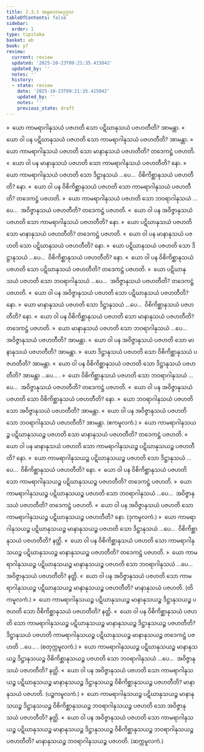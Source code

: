 ```yaml
---
title: 2.3.1 အနုလောမပုဂ္ဂလ
tableOfContents: false
sidebar:
  order: 1
type: tipitaka
basket: ab
book: y7
review:
  current: review
  updated: '2025-10-23T09:21:35.415042'
  updated_by: ''
  notes: ''
  history:
  - state: review
    date: '2025-10-23T09:21:35.415042'
    updated_by: ''
    notes: ''
    previous_state: draft
---
```



<ReviewStatus review={frontmatter.review} showDetails={true} />

<HypothesisAnnotation frontmatter={frontmatter} />

<DynamicBreadcrumb />

<Division number="132" book="y7" e="ch" v="34" p="148">

<Paragraph number="906" book="y7">
»  ယော ကာမရာဂါနုသယံ ပဇဟတိ သော ပဋိဃာနုသယံ ပဇဟတီတိ? အာမန္တာ.
</Paragraph>

<Paragraph number="907" book="y7">
«  ယော ဝါ ပန ပဋိဃာနုသယံ ပဇဟတိ သော ကာမရာဂါနုသယံ ပဇဟတီတိ? အာမန္တာ.
</Paragraph>

<Paragraph number="908" book="y7">
»  ယော ကာမရာဂါနုသယံ ပဇဟတိ သော မာနာနုသယံ ပဇဟတီတိ?
</Paragraph>

<Paragraph number="909" book="y7">
တဒေကဋ္ဌံ ပဇဟတိ.
</Paragraph>

<Paragraph number="910" book="y7">
«  ယော ဝါ ပန မာနာနုသယံ ပဇဟတိ သော ကာမရာဂါနုသယံ ပဇဟတီတိ? နော.
</Paragraph>

<Paragraph number="911" book="y7">
»  ယော ကာမရာဂါနုသယံ ပဇဟတိ သော ဒိဋ္ဌာနုသယံ …ပေ…  ဝိစိကိစ္ဆာနုသယံ ပဇဟတီတိ? နော.
</Paragraph>

<Paragraph number="912" book="y7">
«  ယော ဝါ ပန ဝိစိကိစ္ဆာနုသယံ ပဇဟတိ သော ကာမရာဂါနုသယံ ပဇဟတီတိ?
</Paragraph>

<Paragraph number="913" book="y7">
တဒေကဋ္ဌံ ပဇဟတိ.
</Paragraph>

<Paragraph number="914" book="y7">
»  ယော ကာမရာဂါနုသယံ ပဇဟတိ သော ဘဝရာဂါနုသယံ …ပေ…  အဝိဇ္ဇာနုသယံ ပဇဟတီတိ?
</Paragraph>

<Paragraph number="915" book="y7">
တဒေကဋ္ဌံ ပဇဟတိ.
</Paragraph>

<Paragraph number="916" book="y7">
«  ယော ဝါ ပန အဝိဇ္ဇာနုသယံ ပဇဟတိ သော ကာမရာဂါနုသယံ ပဇဟတီတိ? နော.
</Paragraph>

</Division>
<Division number="133" book="y7" e="ch" v="34" p="148">

<Paragraph number="917" book="y7">
»  ယော ပဋိဃာနုသယံ ပဇဟတိ သော မာနာနုသယံ ပဇဟတီတိ?
</Paragraph>

<Paragraph number="918" book="y7">
တဒေကဋ္ဌံ ပဇဟတိ.
</Paragraph>

<Paragraph number="919" book="y7">
«  ယော ဝါ ပန မာနာနုသယံ ပဇဟတိ သော ပဋိဃာနုသယံ ပဇဟတီတိ? နော.
</Paragraph>

<Paragraph number="920" book="y7">
»  ယော ပဋိဃာနုသယံ ပဇဟတိ သော ဒိဋ္ဌာနုသယံ …ပေ…  ဝိစိကိစ္ဆာနုသယံ ပဇဟတီတိ? နော.
</Paragraph>

<Paragraph number="921" book="y7">
«  ယော ဝါ ပန ဝိစိကိစ္ဆာနုသယံ ပဇဟတိ သော ပဋိဃာနုသယံ ပဇဟတီတိ?
</Paragraph>

<Paragraph number="922" book="y7">
တဒေကဋ္ဌံ ပဇဟတိ.
</Paragraph>

<Paragraph number="923" book="y7">
»  ယော ပဋိဃာနုသယံ ပဇဟတိ သော ဘဝရာဂါနုသယံ …ပေ…  အဝိဇ္ဇာနုသယံ ပဇဟတီတိ?
</Paragraph>

<Paragraph number="924" book="y7">
တဒေကဋ္ဌံ ပဇဟတိ.
</Paragraph>

<Paragraph number="925" book="y7">
«  ယော ဝါ ပန အဝိဇ္ဇာနုသယံ ပဇဟတိ သော ပဋိဃာနုသယံ ပဇဟတီတိ? နော.
</Paragraph>

</Division>
<Division number="134" book="y7" e="ch" v="34" p="149">

<Paragraph number="926" book="y7">
»  ယော မာနာနုသယံ ပဇဟတိ သော ဒိဋ္ဌာနုသယံ …ပေ…  ဝိစိကိစ္ဆာနုသယံ ပဇဟတီတိ? နော.
</Paragraph>

<Paragraph number="927" book="y7">
«  ယော ဝါ ပန ဝိစိကိစ္ဆာနုသယံ ပဇဟတိ သော မာနာနုသယံ ပဇဟတီတိ?
</Paragraph>

<Paragraph number="928" book="y7">
တဒေကဋ္ဌံ ပဇဟတိ.
</Paragraph>

<Paragraph number="929" book="y7">
»  ယော မာနာနုသယံ ပဇဟတိ သော ဘဝရာဂါနုသယံ …ပေ…  အဝိဇ္ဇာနုသယံ ပဇဟတီတိ? အာမန္တာ.
</Paragraph>

<Paragraph number="930" book="y7">
«  ယော ဝါ ပန အဝိဇ္ဇာနုသယံ ပဇဟတိ သော မာနာနုသယံ ပဇဟတီတိ? အာမန္တာ.
</Paragraph>

</Division>
<Division number="135" book="y7" e="ch" v="34" p="149">

<Paragraph number="931" book="y7">
»  ယော ဒိဋ္ဌာနုသယံ ပဇဟတိ သော ဝိစိကိစ္ဆာနုသယံ ပဇဟတီတိ? အာမန္တာ.
</Paragraph>

<Paragraph number="932" book="y7">
«  ယော ဝါ ပန ဝိစိကိစ္ဆာနုသယံ ပဇဟတိ သော ဒိဋ္ဌာနုသယံ ပဇဟတီတိ? အာမန္တာ …ပေ… .
</Paragraph>

</Division>
<Division number="136" book="y7" e="ch" v="34" p="149">

<Paragraph number="933" book="y7">
»  ယော ဝိစိကိစ္ဆာနုသယံ ပဇဟတိ သော ဘဝရာဂါနုသယံ …ပေ…  အဝိဇ္ဇာနုသယံ ပဇဟတီတိ?
</Paragraph>

<Paragraph number="934" book="y7">
တဒေကဋ္ဌံ ပဇဟတိ.
</Paragraph>

<Paragraph number="935" book="y7">
«  ယော ဝါ ပန အဝိဇ္ဇာနုသယံ ပဇဟတိ သော ဝိစိကိစ္ဆာနုသယံ ပဇဟတီတိ? နော.
</Paragraph>

</Division>
<Division number="137" book="y7" e="ch" v="34" p="149">

<Paragraph number="936" book="y7">
»  ယော ဘဝရာဂါနုသယံ ပဇဟတိ သော အဝိဇ္ဇာနုသယံ ပဇဟတီတိ? အာမန္တာ.
</Paragraph>

<Paragraph number="937" book="y7">
«  ယော ဝါ ပန အဝိဇ္ဇာနုသယံ ပဇဟတိ သော ဘဝရာဂါနုသယံ ပဇဟတီတိ? အာမန္တာ. (ဧကမူလကံ.)
</Paragraph>

</Division>
<Division number="138" book="y7" e="ch" v="34" p="149">

<Paragraph number="938" book="y7">
»  ယော ကာမရာဂါနုသယဉ္စ ပဋိဃာနုသယဉ္စ ပဇဟတိ သော မာနာနုသယံ ပဇဟတီတိ?
</Paragraph>

<Paragraph number="939" book="y7">
တဒေကဋ္ဌံ ပဇဟတိ.
</Paragraph>

<Paragraph number="940" book="y7">
«  ယော ဝါ ပန မာနာနုသယံ ပဇဟတိ သော ကာမရာဂါနုသယဉ္စ ပဋိဃာနုသယဉ္စ ပဇဟတီတိ? နော.
</Paragraph>

<Paragraph number="941" book="y7">
»  ယော ကာမရာဂါနုသယဉ္စ ပဋိဃာနုသယဉ္စ ပဇဟတိ သော ဒိဋ္ဌာနုသယံ …ပေ…  ဝိစိကိစ္ဆာနုသယံ ပဇဟတီတိ? နော.
</Paragraph>

<Paragraph number="942" book="y7">
«  ယော ဝါ ပန ဝိစိကိစ္ဆာနုသယံ ပဇဟတိ သော ကာမရာဂါနုသယဉ္စ ပဋိဃာနုသယဉ္စ ပဇဟတီတိ?
</Paragraph>

<Paragraph number="943" book="y7">
တဒေကဋ္ဌံ ပဇဟတိ.
</Paragraph>

<Paragraph number="944" book="y7">
»  ယော ကာမရာဂါနုသယဉ္စ ပဋိဃာနုသယဉ္စ ပဇဟတိ သော ဘဝရာဂါနုသယံ …ပေ…  အဝိဇ္ဇာနုသယံ ပဇဟတီတိ?
</Paragraph>

<Paragraph number="945" book="y7">
တဒေကဋ္ဌံ ပဇဟတိ.
</Paragraph>

<Paragraph number="946" book="y7">
«  ယော ဝါ ပန အဝိဇ္ဇာနုသယံ ပဇဟတိ သော ကာမရာဂါနုသယဉ္စ ပဋိဃာနုသယဉ္စ ပဇဟတီတိ? နော. (ဒုကမူလကံ.)
</Paragraph>

</Division>
<Division number="139" book="y7" e="ch" v="34" p="150">

<Paragraph number="947" book="y7">
»  ယော ကာမရာဂါနုသယဉ္စ ပဋိဃာနုသယဉ္စ မာနာနုသယဉ္စ ပဇဟတိ သော ဒိဋ္ဌာနုသယံ …ပေ…  ဝိစိကိစ္ဆာနုသယံ ပဇဟတီတိ? နတ္ထိ.
</Paragraph>

<Paragraph number="948" book="y7">
«  ယော ဝါ ပန ဝိစိကိစ္ဆာနုသယံ ပဇဟတိ သော ကာမရာဂါနုသယဉ္စ ပဋိဃာနုသယဉ္စ မာနာနုသယဉ္စ ပဇဟတီတိ?
</Paragraph>

<Paragraph number="949" book="y7">
တဒေကဋ္ဌံ ပဇဟတိ.
</Paragraph>

<Paragraph number="950" book="y7">
»  ယော ကာမရာဂါနုသယဉ္စ ပဋိဃာနုသယဉ္စ မာနာနုသယဉ္စ ပဇဟတိ သော ဘဝရာဂါနုသယံ …ပေ…  အဝိဇ္ဇာနုသယံ ပဇဟတီတိ? နတ္ထိ.
</Paragraph>

<Paragraph number="951" book="y7">
«  ယော ဝါ ပန အဝိဇ္ဇာနုသယံ ပဇဟတိ သော ကာမရာဂါနုသယဉ္စ ပဋိဃာနုသယဉ္စ မာနာနုသယဉ္စ ပဇဟတီတိ?
</Paragraph>

<Paragraph number="952" book="y7">
မာနာနုသယံ ပဇဟတိ. (တိကမူလကံ.)
</Paragraph>

</Division>
<Division number="140" book="y7" e="ch" v="34" p="150">

<Paragraph number="953" book="y7">
»  ယော ကာမရာဂါနုသယဉ္စ ပဋိဃာနုသယဉ္စ မာနာနုသယဉ္စ ဒိဋ္ဌာနုသယဉ္စ ပဇဟတိ သော ဝိစိကိစ္ဆာနုသယံ ပဇဟတီတိ? နတ္ထိ.
</Paragraph>

<Paragraph number="954" book="y7">
«  ယော ဝါ ပန ဝိစိကိစ္ဆာနုသယံ ပဇဟတိ သော ကာမရာဂါနုသယဉ္စ ပဋိဃာနုသယဉ္စ မာနာနုသယဉ္စ ဒိဋ္ဌာနုသယဉ္စ ပဇဟတီတိ?
</Paragraph>

<Paragraph number="955" book="y7">
ဒိဋ္ဌာနုသယံ ပဇဟတိ ကာမရာဂါနုသယဉ္စ ပဋိဃာနုသယဉ္စ မာနာနုသယဉ္စ တဒေကဋ္ဌံ ပဇဟတိ …ပေ… . (စတုက္ကမူလကံ.)
</Paragraph>

</Division>
<Division number="141" book="y7" e="ch" v="34" p="150">

<Paragraph number="956" book="y7">
»  ယော ကာမရာဂါနုသယဉ္စ ပဋိဃာနုသယဉ္စ မာနာနုသယဉ္စ ဒိဋ္ဌာနုသယဉ္စ ဝိစိကိစ္ဆာနုသယဉ္စ ပဇဟတိ သော ဘဝရာဂါနုသယံ …ပေ…  အဝိဇ္ဇာနုသယံ ပဇဟတီတိ? နတ္ထိ.
</Paragraph>

<Paragraph number="957" book="y7">
«  ယော ဝါ ပန အဝိဇ္ဇာနုသယံ ပဇဟတိ သော ကာမရာဂါနုသယဉ္စ ပဋိဃာနုသယဉ္စ မာနာနုသယဉ္စ ဒိဋ္ဌာနုသယဉ္စ ဝိစိကိစ္ဆာနုသယဉ္စ ပဇဟတီတိ?
</Paragraph>

<Paragraph number="958" book="y7">
မာနာနုသယံ ပဇဟတိ. (ပဉ္စကမူလကံ.)
</Paragraph>

</Division>
<Division number="142" book="y7" e="ch" v="34" p="150">

<Paragraph number="959" book="y7">
»  ယော ကာမရာဂါနုသယဉ္စ ပဋိဃာနုသယဉ္စ မာနာနုသယဉ္စ ဒိဋ္ဌာနုသယဉ္စ ဝိစိကိစ္ဆာနုသယဉ္စ ဘဝရာဂါနုသယဉ္စ ပဇဟတိ သော အဝိဇ္ဇာနုသယံ ပဇဟတီတိ? နတ္ထိ.
</Paragraph>

<Paragraph number="960" book="y7">
«  ယော ဝါ ပန အဝိဇ္ဇာနုသယံ ပဇဟတိ သော ကာမရာဂါနုသယဉ္စ ပဋိဃာနုသယဉ္စ မာနာနုသယဉ္စ ဒိဋ္ဌာနုသယဉ္စ ဝိစိကိစ္ဆာနုသယဉ္စ ဘဝရာဂါနုသယဉ္စ ပဇဟတီတိ?
</Paragraph>

<Paragraph number="961" book="y7">
မာနာနုသယဉ္စ ဘဝရာဂါနုသယဉ္စ ပဇဟတိ. (ဆက္ကမူလကံ.)
</Paragraph>
</Division>